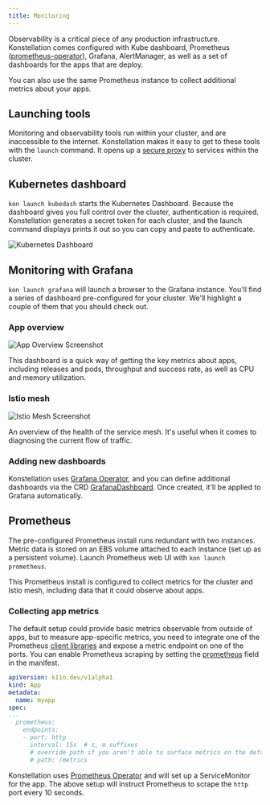 ```yaml
---
title: Monitoring
---
```


Observability is a critical piece of any production infrastructure. Konstellation comes configured with Kube dashboard, Prometheus ([prometheus-operator](https://github.com/coreos/prometheus-operator)), Grafana, AlertManager, as well as a set of dashboards for the apps that are deploy.

You can also use the same Prometheus instance to collect additional metrics about your apps.

## Launching tools

Monitoring and observability tools run within your cluster, and are inaccessible to the internet. Konstellation makes it easy to get to these tools with the `launch` command. It opens up a [secure proxy](https://kubernetes.io/docs/concepts/cluster-administration/proxies/#proxies) to services within the cluster.

## Kubernetes dashboard

`kon launch kubedash` starts the Kubernetes Dashboard. Because the dashboard gives you full control over the cluster, authentication is required. Konstellation generates a secret token for each cluster, and the launch command displays prints it out so you can copy and paste to authenticate.

![Kubernetes Dashboard](/img/screen/kubedash.png)

## Monitoring with Grafana

`kon launch grafana` will launch a browser to the Grafana instance. You'll find a series of dashboard pre-configured for your cluster. We'll highlight a couple of them that you should check out.

### App overview

![App Overview Screenshot](/img/screen/grafana-app-overview.png)

This dashboard is a quick way of getting the key metrics about apps, including releases and pods, throughput and success rate, as well as CPU and memory utilization.

### Istio mesh

![Istio Mesh Screenshot](/img/screen/grafana-istio-mesh.png)

An overview of the health of the service mesh. It's useful when it comes to diagnosing the current flow of traffic.

### Adding new dashboards

Konstellation uses [Grafana Operator](https://github.com/integr8ly/grafana-operator), and you can define additional dashboards via the CRD [GrafanaDashboard](https://github.com/integr8ly/grafana-operator/blob/master/documentation/dashboards.md). Once created, it'll be applied to Grafana automatically.

## Prometheus

The pre-configured Prometheus install runs redundant with two instances. Metric data is stored on an EBS volume attached to each instance (set up as a persistent volume). Launch Prometheus web UI with `kon launch prometheus`.

This Prometheus install is configured to collect metrics for the cluster and Istio mesh, including data that it could observe about apps.

### Collecting app metrics

The default setup could provide basic metrics observable from outside of apps, but to measure app-specific metrics, you need to integrate one of the Prometheus [client libraries](https://prometheus.io/docs/instrumenting/clientlibs/) and expose a metric endpoint on one of the ports. You can enable Prometheus scraping by setting the [prometheus](../reference/manifest#prometheusspec) field in the manifest.

```yaml title="App.yaml"
apiVersion: k11n.dev/v1alpha1
kind: App
metadata:
  name: myapp
spec:
...
  prometheus:
    endpoints:
    - port: http
      interval: 15s  # s, m suffixes
      # override path if you aren't able to surface metrics on the default /metrics path
      # path: /metrics
```

Konstellation uses [Prometheus Operator](https://github.com/coreos/prometheus-operator) and will set up a ServiceMonitor for the app. The above setup will instruct Prometheus to scrape the `http` port every 10 seconds.
